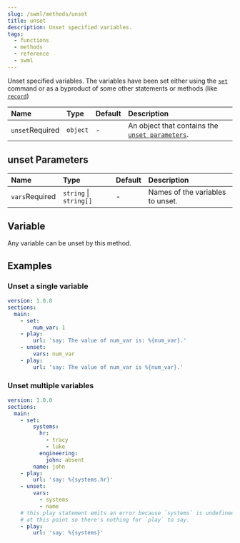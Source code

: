 ```yaml
---
slug: /swml/methods/unset
title: unset
description: Unset specified variables.
tags:
  - functions
  - methods
  - reference
  - swml
---
```


Unset specified variables. The variables have been set either using the [`set`](./set.mdx) command
or as a byproduct of some other statements or methods (like [`record`](/swml/methods/record#variables))

| Name                                                  | Type     | Default | Description                                                          |
|:------------------------------------------------------|:---------|:--------|:---------------------------------------------------------------------|
| `unset`<span className="required-arg">Required</span> | `object` | -       | An object that contains the [`unset parameters`](#unset-parameters). |


## **unset Parameters**

| Name                                                 | Type                   | Default | Description                      |
|:-----------------------------------------------------|:-----------------------|:--------|:---------------------------------|
| `vars`<span className="required-arg">Required</span> | `string` \| `string[]` | -       | Names of the variables to unset. |

## **Variable**

Any variable can be unset by this method.

## **Examples**

### Unset a single variable

```yaml andJson
version: 1.0.0
sections:
  main:
    - set:
        num_var: 1
    - play:
        url: 'say: The value of num_var is: %{num_var}.'
    - unset:
        vars: num_var
    - play:
        url: 'say: The value of num_var is %{num_var}.'
```

### Unset multiple variables

```yaml andJson
version: 1.0.0
sections:
  main:
    - set:
        systems:
          hr:
            - tracy
            - luke
          engineering:
            john: absent
        name: john
    - play:
        url: 'say: %{systems.hr}'
    - unset:
        vars:
          - systems
          - name
    # this play statement emits an error because `systems` is undefined
    # at this point so there's nothing for `play` to say.
    - play:
        url: 'say: %{systems}'
```
